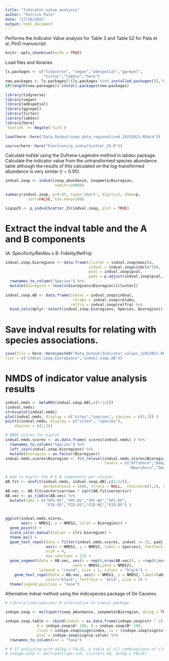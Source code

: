```yaml
---
title: "Indicator_value_analysis"
author: "Patrick Pata"
date: "27/10/2021"
output: html_document
---
```


Performs the Indicator Value analysis for Table 3 and Table S2 for Pata et al. PinO manuscript.

```r
knitr::opts_chunk$set(echo = TRUE)
```

Load files and libraries
```r
ls.packages <- c("tidyverse", "vegan","adespatial","ggrepel",
                 "tictoc","labdsv","here")
new.packages <- ls.packages[!(ls.packages %in% installed.packages()[,"Package"])]
if(length(new.packages)) install.packages(new.packages)

library(tidyverse)
library(vegan)
library(adespatial)
library(ggrepel)
library(tictoc)
library(labdsv)
library(here)
`%notin%` <- Negate(`%in%`)

load(here::here("Data_Output/zoop_data_regionalized_10252021.RData"))

source(here::here("Functions/p_indvalScatter_25.R"))
```

Calculate IndVal using the Dufrene-Legendre method in labdsv package. 
Calculate the indicator value from the untransformed species abundance table although the results of this calculated on the log-transformed abundance is very similar (r ~ 0.95).
```r
indval.zoop <- indval(zoop_abundance, zoopmeta$Bioregion,
                      numitr=10000)

summary(indval.zoop, p=0.05, type='short', digits=2, show=p,
          sort=FALSE, too.many=100)

sigsp25 <- p_indvalScatter_25(indval.zoop, plot = TRUE)
```


# Extract the indval table and the A and B components 
(A: Specificity/RelAbu x B: Fidelity/RelFrq)
```r
indval.zoop.bioregions <- data.frame(cluster = indval.zoop$maxcls, 
                                     indval = indval.zoop$indcls*100, 
                                     pval = indval.zoop$pval,
                                     padj = p.adjust(indval.zoop$pval, "holm")) %>% 
  rownames_to_column("Species") %>% 
  mutate(Bioregion = levels(bioregions$Bioregion)[cluster])
  
indval.zoop.AB <- data.frame(indval = indval.zoop$indval,
                              relabu = indval.zoop$relabu,
                             relfrq = indval.zoop$relfrq) %>% 
  bind_cols(dplyr::select(indval.zoop.bioregions, Species, Bioregion))
```

# Save indval results for relating with species associations.
```r
save(file = here::here(paste0("Data_Output/Indicator_values_11022021.RData")),
list = c("indval.zoop.bioregions","indval.zoop.AB"))
```


# NMDS of indicator value analysis results
```r
indval.nmds <- metaMDS(indval.zoop.AB[,c(5:12)])
(indval.nmds)
stressplot(indval.nmds)
plot(indval.nmds, display = c("sites","species", choices = c(1,2)) )
points(indval.nmds, display = c("sites", "species"),
    choices = c(1,2)) 

# NMDS scores for biplot
indval.nmds.scores <- as.data.frame( scores(indval.nmds) ) %>% 
  rownames_to_column("Species") %>% 
  left_join(indval.zoop.bioregions) %>% 
  mutate(Bioregion = as.factor(Bioregion))
indval.nmds.scores$Bioregion <- fct_relevel(indval.nmds.scores$Bioregion, 
                                            levels = c("Offshore","DeepShelf",
                                                       "Nearshore","DeepFjord"))

# Add to biplot the A & B components per cluster
AB.fit <- envfit(indval.nmds, indval.zoop.AB[,c(5:12)], 
                 permutations = 1000, strata = NULL,  choices=c(1,2), na.rm = TRUE)
AB.vec <- AB.fit$vectors$arrows * sqrt(AB.fit$vectors$r)
AB.vec <- as_tibble(AB.vec) %>%  
  mutate(labs = c("SPC-OS","SPC-DS","SPC-NS","SPC-DF",
                  "FID-OS","FID-DS","FID-NS","FID-DF") )


ggplot(indval.nmds.scores, 
       aes(x = NMDS1, y = NMDS2, color = Bioregion)) +
  geom_point() +
  scale_color_manual(values = clrs.bioregion) +
  theme_bw() +
  geom_text_repel(data = filter(indval.nmds.scores, indval >= 25, padj < 0.05),
                  aes(x = NMDS1, y = NMDS2, label = Species), fontface = "italic",
                  size = 4, 
                  max.overlaps = 21) +
  geom_segment(data = AB.vec, aes(x = rep(0,nrow(AB.vec)), y =rep(0,nrow(AB.vec)), 
                              xend = NMDS1,yend = NMDS2), 
               lineend = "round", size = 1, colour = "black") +
    geom_text_repel(data = AB.vec, aes(x = NMDS1, y = NMDS2, label=labs), 
                  color="black", fontface = 'bold', size = 6) +
  theme(legend.position = "none")
```

Alternative indval method using the indicspecies package of De Caceres.
```r
# library(indicspecies) # alternative to indval package

indspe.zoop <- multipatt(zoop_abundance, zoopmeta$Bioregion, duleg = TRUE)

indspe.zoop.table <- cbind(indval = as.data.frame(indspe.zoop$str ^ 2) * 100, 
              A = indspe.zoop$A* 100, B = indspe.zoop$B* 100,
              clust = indspe.zoop$sign$index, iv = (indspe.zoop$sign$stat^2) * 100, 
              pval = indspe.zoop$sign$p.value) %>% 
  rownames_to_column(var = "Taxa")

# # If analyzing with duleg = FALSE, a table of all combinations of clusters is returned
# indspe.zoop <- multipatt(spe.sub, clusters.k4, duleg = FALSE)
```

